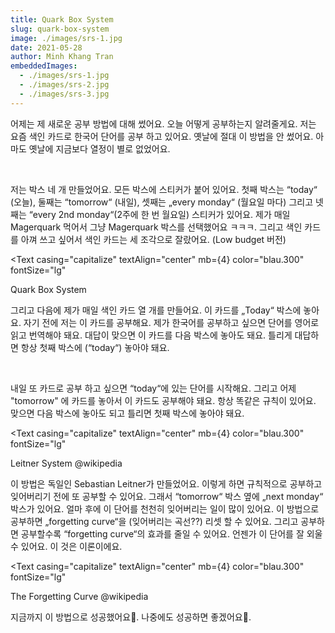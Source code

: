 ```yaml
---
title: Quark Box System 
slug: quark-box-system 
image: ./images/srs-1.jpg
date: 2021-05-28
author: Minh Khang Tran
embeddedImages:
  - ./images/srs-1.jpg
  - ./images/srs-2.jpg
  - ./images/srs-3.jpg
---
```





어제는 제 새로운 공부 방법에 대해 썼어요. 오늘  어떻게 공부하는지 알려줄게요. 저는 요즘 색인 카드로 한국어 단어를 공부 하고 있어요. 옛날에 절대 이 방법을 안 썼어요. 아마도 옛날에 지금보다 열정이 별로 없었어요. 

​

저는 박스 네 개 만들었어요. 모든 박스에 스티커가 붙어 있어요. 첫째 박스는 “today“ (오늘), 둘째는 “tomorrow“ (내일), 셋째는 „every monday“ (월요일 마다) 그리고 넷째는 “every 2nd monday“(2주에 한 번 월요일) 스티커가 있어요. 제가 매일 Magerquark 먹어서 그냥 Magerquark 박스를 선택했어요 ㅋㅋㅋ. 그리고 색인 카드를 아껴 쓰고 싶어서 색인 카드는 세 조각으로 잘랐어요. (Low budget 버전)

<GatsbyImage
  image={getImage(props.embeddedImages[0])}
  alt="Quark Box System "
  className="post-img"
/>
<Text
  casing="capitalize"
  textAlign="center"
  mb={4}
  color="blau.300"
  fontSize="lg"
>
  Quark Box System 
</Text>

그리고 다음에 제가 매일 색인 카드 열 개를 만들어요. 이 카드를 „Today“ 박스에 놓아요. 자기 전에 저는 이 카드를 공부해요. 제가 한국어를 공부하고 싶으면 단어를 영어로 읽고 번역해야 돼요. 대답이 맞으면 이 카드를 다음 박스에 놓아도 돼요. 틀리게 대답하면 항상 첫째 박스에 (“today“) 놓아야 돼요. 

​

내일 또 카드로 공부 하고 싶으면 “today“에 있는 단어를 시작해요. 그리고 어제 "tomorrow" 에 카드를 놓아서 이 카드도 공부해야 돼요. 항상 똑같은 규칙이 있어요. 맞으면 다음 박스에 놓아도 되고 틀리면 첫째 박스에 놓아야 돼요. 

<GatsbyImage
  image={getImage(props.embeddedImages[1])}
  alt="Leitner System @wikipedia"
  className="post-img"
/>
<Text
  casing="capitalize"
  textAlign="center"
  mb={4}
  color="blau.300"
  fontSize="lg"
>
  Leitner System @wikipedia 
</Text>

이 방법은 독일인 Sebastian Leitner가 만들었어요. 이렇게 하면 규칙적으로 공부하고 잊어버리기 전에 또 공부할 수 있어요. 그래서 “tomorrow“ 박스 옆에 „next monday“ 박스가 있어요. 얼마 후에 이 단어를 천천히 잊어버리는 일이 많이 있어요. 이 방법으로 공부하면 „forgetting curve“을 (잊어버리는 곡선??) 리셋 할 수 있어요. 그리고 공부하면 공부할수록 “forgetting curve“의 효과를 줄일 수 있어요. 언젠가 이 단어를 잘 외울 수 있어요. 이 것은 이론이에요. 

<GatsbyImage
  image={getImage(props.embeddedImages[2])}
  alt="The Forgetting Curve @wikipedia"
  className="post-img"
/>
<Text
  casing="capitalize"
  textAlign="center"
  mb={4}
  color="blau.300"
  fontSize="lg"
>
  The Forgetting Curve @wikipedia 
</Text>

지금까지 이 방법으로 성공했어요🤔. 나중에도 성공하면 좋겠어요🤩.